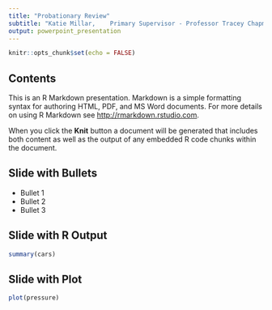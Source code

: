 ```yaml
---
title: "Probationary Review"
subtitle: "Katie Millar,    Primary Supervisor - Professor Tracey Chapman"
output: powerpoint_presentation
---
```


```r
knitr::opts_chunk$set(echo = FALSE)
```

## Contents

This is an R Markdown presentation. Markdown is a simple formatting syntax for authoring HTML, PDF, and MS Word documents. For more details on using R Markdown see <http://rmarkdown.rstudio.com>.

When you click the **Knit** button a document will be generated that includes both content as well as the output of any embedded R code chunks within the document.

## Slide with Bullets

- Bullet 1
- Bullet 2
- Bullet 3

## Slide with R Output

```r
summary(cars)
```

## Slide with Plot

```r
plot(pressure)
```

